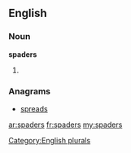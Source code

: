 ==English==

===Noun===
'''spaders'''

# {{plural of|[[spader]]}}

===Anagrams===
* [[spreads#English|spreads]]

[[Category:English plurals]]

[[ar:spaders]]
[[fr:spaders]]
[[my:spaders]]